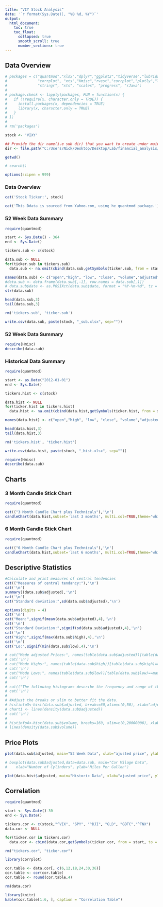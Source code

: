 ```yaml
---
title: "VIY Stock Analysis"
date: '`r format(Sys.Date(), "%B %d, %Y")`'
output: 
  html_document:
    toc: true
    toc_float:
      collapsed: true
      smooth_scroll: true
      number_sections: true
---
```

## Data Overview {.tabset}
```r
# packages = c("quantmod","xlsx","dplyr","ggplot2","tidyverse","lubridate","TTR","filesstrings",
#              "corrplot", "xts","Hmisc","rvest","corrplot","plotly","lubridate","forcats",
#              "stringr", "xts", "scales", "progress", "rJava")
# 
# package.check <- lapply(packages, FUN = function(x) {
#   if (!require(x, character.only = TRUE)) {
#     install.packages(x, dependencies = TRUE)
#     library(x, character.only = TRUE)
#   }
# })
# 
# rm('packages')
```

```r
stock <- 'VIXY'
```

```r

## Provide the dir name(i.e sub dir) that you want to create under main dir:
dir <- file.path("C:/Users/Nick/Desktop/Desktop/Lab/financial_analysis/")

getwd()

# search()

options(scipen = 999)
```

### Data Overview

```r
cat('Stock Ticker:', stock)

cat('This Ddata is sourced from Yahoo.com, using he quantmod package.')
```

### 52 Week Data Summary

```r

require(quantmod)

start <- Sys.Date() - 364
end <- Sys.Date()

tickers.sub <- c(stock)

data.sub <- NULL
for(ticker.sub in tickers.sub)
  data.sub <- na.omit(cbind(data.sub,getSymbols(ticker.sub, from = start, to = end,auto.assign = F)))

names(data.sub) <- c("open","high", "low", "close", "volume","adjusted")
#data.sub <- data.frame(data.sub[,-1], row.names = data.sub[,1])
# data.sub$date <- as.POSIXct(data.sub$date, format = "%Y-%m-%d", tz = "America/New_York")
str(data.sub)

head(data.sub,3) 
tail(data.sub,3)

rm('tickers.sub', 'ticker.sub')

write.csv(data.sub, paste(stock, "_sub.xlsx", sep=""))

```

### 52 Week Data Summary

```r
require(Hmisc)
describe(data.sub)
```

### Historical Data Summary

```r

require(quantmod)

start <- as.Date("2012-01-01")
end <- Sys.Date()

tickers.hist <- c(stock)

data.hist <- NULL
for(ticker.hist in tickers.hist)
  data.hist <- na.omit(cbind(data.hist,getSymbols(ticker.hist, from = start, to = end,auto.assign = F)))

names(data.hist) <- c("open","high", "low", "close", "volume","adjusted")

head(data.hist,3) 
tail(data.hist,3)

rm('tickers.hist', 'ticker.hist')

write.csv(data.hist, paste(stock, "_hist.xlsx", sep=""))
```


```r
require(Hmisc)
describe(data.sub)
```

################################################################################################

## Charts {.tabset}

### 3 Month Candle Stick Chart

```r
require(quantmod)

cat(("3 Month Candle Chart plus Technicals"),'\n')
candleChart(data.hist,subset='last 3 months', multi.col=TRUE,theme='white',TA="addVo();addBBands();addEMA();addSMA(); addRSI()") 
```

### 6 Month Candle Stick Chart

```r
require(quantmod)

cat(("6 Month Candle Chart plus Technicals"),'\n')
candleChart(data.hist,subset='last 6 months', multi.col=TRUE,theme='white',TA="addVo();addBBands();addEMA();addSMA(); addRSI()") 
```

## Descriptive Statistics {.tabset}



```r
#Calculate and print measures of central tendencies
cat(("Measures of central tendancy:"),'\n')
cat('\n')
summary((data.sub$adjusted),'\n')
cat('\n')
cat("Standard deviation:",sd(data.sub$adjusted),'\n')

options(digits = 4)
cat('\n')
cat("Mean:",signif(mean(data.sub$adjusted),4),'\n')
cat('\n')
cat("Standard Deviation:",signif(sd(data.sub$adjusted),4),'\n')
cat('\n')
cat("High:",signif(max(data.sub$high),4),'\n')
cat('\n')
cat("Lo:",signif(min(data.sub$low),4),'\n')

# cat("Mode adjusted Prices:", names(table(data.sub$adjusted))[table(data.sub$adjusted)==max(table(data.sub$adjusted))],'\n')
# cat('\n')
# cat("Mode Highs:", names(table(data.sub$high))[table(data.sub$high)==max(table(data.sub$high))],'\n')
# cat('\n')
# cat("Mode Lows:", names(table(data.sub$low))[table(data.sub$low)==max(table(data.sub$low))],'\n')
# cat('\n')
# 
# cat(("The following histograms describe the frequency and range of the adjusted closing prices and the volume for the past 52 Weeks."),'\n')
# cat('\n')
# 
# #Adjust the breaks or xlim to better fit the data.
# histinfo3<-hist(data.sub$adjusted, breaks=60,xlim=c(0,50), xlab="adjusted Prices", main="Frequency and Range of adjusted Closing Prices Subset", col="lightblue", prob=T)
# chart1 <- lines(density(data.sub$adjusted))
# cat('\n')
# 
# histinfo4<-hist(data.sub$volume, breaks=160, xlim=c(0,20000000), xlab="volume", main="Frequency of volume Subset", col="lightblue", prob=T)
# lines(density(data.sub$volume))
```

## Price Plots 

```r
plot(data.sub$adjusted, main="52 Week Data", xlab="ajusted price", ylab="volume", col="red")
```

```r
# boxplot(data.sub$adjusted,data=data.sub, main="Car Milage Data", 
#    xlab="Number of Cylinders", ylab="Miles Per Gallon")
```

```r
plot(data.hist$adjusted, main="Historic Data", xlab="ajusted price", ylab="volume", col="red")
```

## Correlation 

```r

require(quantmod)  

start <- Sys.Date()-30
end <- Sys.Date()

tickers.cor <- c(stock,"^VIX", "SPY", "^DJI", "GLD", "GBTC","^TNX")
data.cor <- NULL

for(ticker.cor in tickers.cor)
  data.cor <- cbind(data.cor,getSymbols(ticker.cor, from = start, to = end,auto.assign = F))

rm("tickers.cor", "ticker.cor")

library(corrplot)

cor.table <- data.cor[, c(6,12,18,24,30,36)]
cor.table <- cor(cor.table)
cor.table <- round(cor.table,4)

rm(data.cor)
```

```r
library(knitr)
kable(cor.table[1:6, ], caption = "Correlation Table")
```




